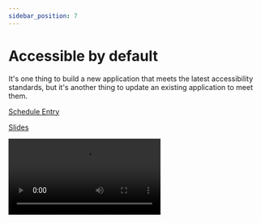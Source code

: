 ```yaml
---
sidebar_position: 7
---
```



# Accessible by default

It's one thing to build a new application that meets the latest accessibility standards, but it's another thing to update an existing application to meet them.

<Speaker
  name='Joel Hawksley'
  position='Staff Engineer at GitHub'
  imageUrl='https://sessionize.com/image/9741-400o400o2-HBQvHkWcun2QZpgLcPHSjA.jpg'
/>

[Schedule Entry](https://railsconf2023.sessionize.com/session/446700)

[Slides](https://hawksley.org/2023/04/21/accessible-by-default.html)

<Video src="https://www.youtube.com/embed/4j2zlvE_Yj8" />

## Attendees
* Jeremy

| Relevancy    | Interesting |
| ----------- | ----------- |
| 7           | 8           |

## Notes

https://hawksley.org/

### Github and whether this is relevant
~4000 Employees
~1400 Controllers. +25% YoY
400,000 lines of ERB
First 6 years no managers,
9 years no product managers.
Be the home for all devs.
> “We believe people with disabilities should benefit from and be able to contribute to the creation of human progress” - Accessibility.GitHub.com

Colorado. Natural disaster. House burned down.

### Accessibility
> “Accessibility is the concept of whether a product or service can be used by everyone - however they encounter it.” - intersection-design.org

### Types of disability
Permanent, Temporary, Situational
Hearing. Deaf, Ear Infection, Loud Environment
Touch. Missing Arm, Broken Arm, Filled arm.

### Standards
WCAG
508
APG

### Chrome has accessible tools in the dev tools

Scanning Forms Previews (Preview Driven Development)

### Scanning
BAD A11Y DOES NOT BREAK CI

Alt text for images. Can check for alt text, but cannot check it is accurately describes it.
Grouping things implies meaning. Blind people don’t see that.
#### ax tool.
Highlights accessibility errors and throws console errors.

#### Intractability
Rethink an entire workflow. GH projects for instance. Drag and Drop

### Forms
Core competency
`form_with` is basically 1to1 with DOM. Not accessible out of the box.

> “Programmatically associate labels with all form controls. The recommended methods is to use the label element and an explicit association using the for and id attributes” - Axe rule 4.4

DEFINE ERRORS OUT OF EXISTENCE. Construct software to make invalid states impossible.
Accessible by… default? Solved with a custom form builder.

#### Accessible Abstractions
E.G. Avatar.
Built a UI Component.

### Previews (Preview Driven Development)
View Component Previews.
Basically like Action Mailer preview but for view components.
Testable.

#### Tools
LookBook (basically storybook). Works for Rails partials
	Built from the ground up for Rails and Hotwire.
	Has accessibility tools built in.
Primer for Github Design System.

### Universal Design
I.E. Curb cuts (for wheelchairs originally, but helps/
Single Sign on avoids Capchas.

> “We also know there are know unknowns; that is to say we know there are some things we do not know. But there are also unknown unknowns - the ones we don’t know we don’t know. And if one looks throughout the history […] it is the latter category that tends to be the difficult ones.” -Donald Rumsfeld

Use Practical Empathy
